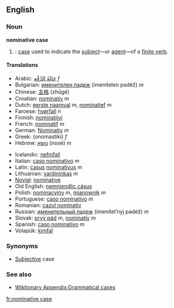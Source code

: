 ==English==

{{wikipedia}}
===Noun===
'''nominative case'''

#{{grammar}}: [[case]] used to indicate the [[subject]]—or [[agent]]—of a [[finite verb]].

====Translations====
{{top}}
*Arabic: [[حالة الرفع|حَالةُ الرَّفْع]] {{IPAchar|(ħáːltu r-ráfʕu)}} ''f''
*Bulgarian: [[именителен падеж]] (imenítelen padéž) ''m''
*Chinese: [[主格]] (zhǔgé)
*Croatian: [[nominativ]] ''m''
*Dutch: [[eerste naamval]] ''m'', [[nominatief]] ''m''
*Faroese: [[hvørfall]] ''n''
*Finnish: [[nominatiivi]]
*French: [[nominatif]] ''m''
*German: [[Nominativ]] ''m''
*Greek: {{IPAchar|[[ὀνομαστική]]}} (onomastikí) ''f''
*Hebrew: [[נושא]] (nosé) ''m''
{{mid}}
*Icelandic: [[nefnifall]]
*Italian: [[caso nominativo]] ''m''
*Latin: [[casus]] [[nominativus]] ''m''
*Lithuanian: [[vardininkas]] ''m''
*[[Novial]]: [[nominative]]
*Old English: [[nemniendlic cásus]]
*Polish: [[nominacyjny]] ''m'', [[mianownik]] ''m''
*Portuguese: [[caso nominativo]] ''m''
*Romanian: [[cazul nominativ]]
*Russian: [[именительный падеж]] (imenítel’nyj padéž) ''m''
*Slovak: [[prvý pád]] ''m'', [[nominatív]] ''m''
*Spanish: [[caso nominativo]] ''m''
*Volapük: [[kimfal]]
{{bottom}}

===Synonyms===
*[[Subjective]] case

===See also===
*[[Wiktionary Appendix:Grammatical cases]]

[[fr:nominative case]]
